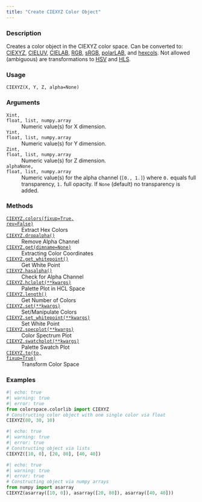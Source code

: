 ```yaml
---
title: "Create CIEXYZ Color Object"
---
```


### Description

Creates a color object in the CIEXYZ color space.
Can be converted to: [CIEXYZ](colorspace.colorlib.CIEXYZ.qmd), [CIELUV](colorspace.colorlib.CIELUV.qmd),
[CIELAB](colorspace.colorlib.CIELAB.qmd), [RGB](colorspace.colorlib.RGB.qmd), [sRGB](colorspace.colorlib.sRGB.qmd),
[polarLAB](colorspace.colorlib.polarLAB.qmd), and [hexcols](colorspace.colorlib.hexcols.qmd).
Not allowed (ambiguous) are transformations to [HSV](colorspace.colorlib.HSV.qmd) and [HLS](colorspace.colorlib.HLS.qmd).

### Usage

<pre><code class='language-python'>CIEXYZ(X, Y, Z, alpha=None)</code></pre>

### Arguments

<dl class="pyp-list param-list">
  <dt style = "white-space: nowrap; font-family: monospace; vertical-align: top">
   <code id="colorspace.colorlib.CIEXYZ:X">X</code><code class="argument-class">int, float, list, numpy.array</code>
  </dt>
 <dd>Numeric value(s) for X dimension.</dd>
  <dt style = "white-space: nowrap; font-family: monospace; vertical-align: top">
   <code id="colorspace.colorlib.CIEXYZ:Y">Y</code><code class="argument-class">int, float, list, numpy.array</code>
  </dt>
 <dd>Numeric value(s) for Y dimension.</dd>
  <dt style = "white-space: nowrap; font-family: monospace; vertical-align: top">
   <code id="colorspace.colorlib.CIEXYZ:Z">Z</code><code class="argument-class">int, float, list, numpy.array</code>
  </dt>
 <dd>Numeric value(s) for Z dimension.</dd>
  <dt style = "white-space: nowrap; font-family: monospace; vertical-align: top">
   <code id="colorspace.colorlib.CIEXYZ:alpha">alpha</code><code class="argument-class">None, float, list, numpy.array</code>
  </dt>
 <dd>Numeric value(s) for the alpha
channel (`[0., 1.]`) where `0.` equals full transparency, `1.` full
opacity. If `None` (default) no transparency is added.</dd>
</dl>

### Methods

<dl class="pyp-list method-list">
    <dt style = "white-space: nowrap; font-family: monospace; vertical-align: top">
       <code>[CIEXYZ.colors(fixup=True, rev=False)](colorspace.colorlib.CIEXYZ.colors.qmd)</code>
    </dt>
    <dd>Extract Hex Colors</dd>
    <dt style = "white-space: nowrap; font-family: monospace; vertical-align: top">
       <code>[CIEXYZ.dropalpha()](colorspace.colorlib.CIEXYZ.dropalpha.qmd)</code>
    </dt>
    <dd>Remove Alpha Channel</dd>
    <dt style = "white-space: nowrap; font-family: monospace; vertical-align: top">
       <code>[CIEXYZ.get(dimname=None)](colorspace.colorlib.CIEXYZ.get.qmd)</code>
    </dt>
    <dd>Extracting Color Coordinates</dd>
    <dt style = "white-space: nowrap; font-family: monospace; vertical-align: top">
       <code>[CIEXYZ.get_whitepoint()](colorspace.colorlib.CIEXYZ.get_whitepoint.qmd)</code>
    </dt>
    <dd>Get White Point</dd>
    <dt style = "white-space: nowrap; font-family: monospace; vertical-align: top">
       <code>[CIEXYZ.hasalpha()](colorspace.colorlib.CIEXYZ.hasalpha.qmd)</code>
    </dt>
    <dd>Check for Alpha Channel</dd>
    <dt style = "white-space: nowrap; font-family: monospace; vertical-align: top">
       <code>[CIEXYZ.hclplot(**kwargs)](colorspace.colorlib.CIEXYZ.hclplot.qmd)</code>
    </dt>
    <dd>Palette Plot in HCL Space</dd>
    <dt style = "white-space: nowrap; font-family: monospace; vertical-align: top">
       <code>[CIEXYZ.length()](colorspace.colorlib.CIEXYZ.length.qmd)</code>
    </dt>
    <dd>Get Number of Colors</dd>
    <dt style = "white-space: nowrap; font-family: monospace; vertical-align: top">
       <code>[CIEXYZ.set(**kwargs)](colorspace.colorlib.CIEXYZ.set.qmd)</code>
    </dt>
    <dd>Set/Manipulate Colors</dd>
    <dt style = "white-space: nowrap; font-family: monospace; vertical-align: top">
       <code>[CIEXYZ.set_whitepoint(**kwargs)](colorspace.colorlib.CIEXYZ.set_whitepoint.qmd)</code>
    </dt>
    <dd>Set White Point</dd>
    <dt style = "white-space: nowrap; font-family: monospace; vertical-align: top">
       <code>[CIEXYZ.specplot(**kwargs)](colorspace.colorlib.CIEXYZ.specplot.qmd)</code>
    </dt>
    <dd>Color Spectrum Plot</dd>
    <dt style = "white-space: nowrap; font-family: monospace; vertical-align: top">
       <code>[CIEXYZ.swatchplot(**kwargs)](colorspace.colorlib.CIEXYZ.swatchplot.qmd)</code>
    </dt>
    <dd>Palette Swatch Plot</dd>
    <dt style = "white-space: nowrap; font-family: monospace; vertical-align: top">
       <code>[CIEXYZ.to(to, fixup=True)](colorspace.colorlib.CIEXYZ.to.qmd)</code>
    </dt>
    <dd>Transform Color Space</dd>
</dl>


### Examples

```python
#| echo: true
#| warning: true
#| error: true
from colorspace.colorlib import CIEXYZ
# Constructing color object with one single color via float
CIEXYZ(80, 30, 10)
```

```python
#| echo: true
#| warning: true
#| error: true
# Constructing object via lists
CIEXYZ([10, 0], [20, 80], [40, 40])
```

```python
#| echo: true
#| warning: true
#| error: true
# Constructing object via numpy arrays
from numpy import asarray
CIEXYZ(asarray([10, 0]), asarray([20, 80]), asarray([40, 40]))
```



